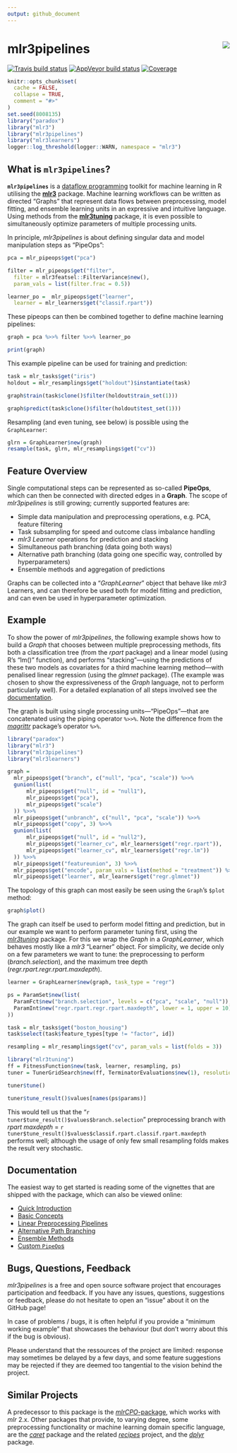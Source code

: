 ```yaml
---
output: github_document
---
```


# mlr3pipelines <img src="man/figures/logo.png" align="right" />

[![Travis build status](https://travis-ci.org/mlr-org/mlr3pipelines.svg?branch=master)](https://travis-ci.org/mlr-org/mlr3pipelines)
[![AppVeyor build status](https://ci.appveyor.com/api/projects/status/github/mlr-org/mlr3pipelines?branch=master&svg=true)](https://ci.appveyor.com/project/mlr-org/mlr3pipelines)
[![Coverage](https://codecov.io/github/mlr-org/mlr3pipelines/branch/master/graphs/badge.svg)](https://codecov.io/github/mlr-org/mlr3pipelines)

```r
knitr::opts_chunk$set(
  cache = FALSE,
  collapse = TRUE,
  comment = "#>"
)
set.seed(8008135)
library("paradox")
library("mlr3")
library("mlr3pipelines")
library("mlr3learners")
logger::log_threshold(logger::WARN, namespace = "mlr3")
```

## What is `mlr3pipelines`?

**`mlr3pipelines`** is a [dataflow programming](https://en.wikipedia.org/wiki/Dataflow_programming) toolkit for machine learning in R utilising the **[mlr3](https://github.com/mlr-org/mlr3)** package. Machine learning workflows can be written as directed "Graphs" that represent data flows between preprocessing, model fitting, and ensemble learning units in an expressive and intuitive language. Using methods from the **[mlr3tuning](https://github.com/mlr-org/mlr3tuning)** package, it is even possible to simultaneously optimize parameters of multiple processing units.

In principle, *mlr3pipelines* is about defining singular data and model manipulation steps as "PipeOps":
```r
pca = mlr_pipeops$get("pca")

filter = mlr_pipeops$get("filter",
  filter = mlr3featsel::FilterVariance$new(),
  param_vals = list(filter.frac = 0.5))

learner_po =  mlr_pipeops$get("learner",
  learner = mlr_learners$get("classif.rpart"))
```

These pipeops can then be combined together to define machine learning pipelines:
```r
graph = pca %>>% filter %>>% learner_po

print(graph)
```

This example pipeline can be used for training and prediction:
```r
task = mlr_tasks$get("iris")
holdout = mlr_resamplings$get("holdout")$instantiate(task)

graph$train(task$clone()$filter(holdout$train_set(1)))

graph$predict(task$clone()$filter(holdout$test_set(1)))
```

Resampling (and even tuning, see below) is possible using the `GraphLearner`:
```r
glrn = GraphLearner$new(graph)
resample(task, glrn, mlr_resamplings$get("cv"))
```

## Feature Overview

Single computational steps can be represented as so-called **PipeOps**, which can then be connected with directed edges in a **Graph**. The scope of *mlr3pipelines* is still growing; currently supported features are:

* Simple data manipulation and preprocessing operations, e.g. PCA, feature filtering
* Task subsampling for speed and outcome class imbalance handling
* *mlr3* *Learner* operations for prediction and stacking
* Simultaneous path branching (data going both ways)
* Alternative path branching (data going one specific way, controlled by hyperparameters)
* Ensemble methods and aggregation of predictions

<!--
* Simple preprocessing operations: *PipeOpScale*, *PipeOpPCA*.
* Feature filtering: *PipeOpFilter*.
* Data feature type conversion: *PipeOpEncode*.
* Undersampling / subsampling for speed and outcome class imbalance handling: *PipeOpSubsample*.
* *mlr3* *Learner* as operation in a *Graph*, both returning a "*Prediction*" (*PipeOpLearner*) and an added data feature for super learning (*PipeOpLearnerCV*).
* Simple ensemble methods on Predictions: *PipeOpMajorityVote*, *PipeOpModelAvg*.
* Simultaneous alternative paths with same input data: *PipeOpCopy*.
* Combination of data from alternative paths: *PipeOpFeatureUnion*.
* Optional alternative paths, chosen by *Graph* hyperparameter: *PipeOpBranch*, *PipeOpUnbranch*.
-->

Graphs can be collected into a "*GraphLearner*" object that behave like *mlr3* Learners, and can therefore be used both for model fitting and prediction, and can even be used in hyperparameter optimization.

## Example

To show the power of *mlr3pipelines*, the following example shows how to build a *Graph* that chooses between multiple preprocessing methods, fits both a classification tree (from the *rpart* package) and a linear model (using R's "lm()" function), and performs "stacking"---using the predictions of these two models as covariates for a third machine learning method---with penalised linear regression (using the *glmnet* package). (The example was chosen to show the expressiveness of the *Graph* language, not to perform particularly well). For a detailed explanation of all steps involved see the [documentation](documentation).

The graph is built using single processing units---"PipeOps"---that are concatenated using the piping operator `%>>%`. Note the difference from the *[magrittr](https://github.com/tidyverse/magrittr)* package's operator `%>%`.
```r
library("paradox")
library("mlr3")
library("mlr3pipelines")
library("mlr3learners")

graph =
  mlr_pipeops$get("branch", c("null", "pca", "scale")) %>>%
  gunion(list(
      mlr_pipeops$get("null", id = "null1"),
      mlr_pipeops$get("pca"),
      mlr_pipeops$get("scale")
  )) %>>%
  mlr_pipeops$get("unbranch", c("null", "pca", "scale")) %>>%
  mlr_pipeops$get("copy", 3) %>>%
  gunion(list(
      mlr_pipeops$get("null", id = "null2"),
      mlr_pipeops$get("learner_cv", mlr_learners$get("regr.rpart")),
      mlr_pipeops$get("learner_cv", mlr_learners$get("regr.lm"))
  )) %>>%
  mlr_pipeops$get("featureunion", 3) %>>%
  mlr_pipeops$get("encode", param_vals = list(method = "treatment")) %>>%
  mlr_pipeops$get("learner", mlr_learners$get("regr.glmnet"))
```
The topology of this graph can most easily be seen using the `Graph`'s `$plot` method:
```r
graph$plot()
```

The graph can itself be used to perform model fitting and prediction, but in our example we want to perform parameter tuning first, using the *[mlr3tuning](https://github.com/mlr-org/mlr3tuning)* package. For this we wrap the *Graph* in a *GraphLearner*, which behaves mostly like
a *mlr3* "Learner" object. For simplicity, we decide only on a few parameters we want to tune: the preprocessing to perform (*branch.selection*), and the maximum tree depth (*regr.rpart.regr.rpart.maxdepth*).
```r
learner = GraphLearner$new(graph, task_type = "regr")

ps = ParamSet$new(list(
  ParamFct$new("branch.selection", levels = c("pca", "scale", "null")),
  ParamInt$new("regr.rpart.regr.rpart.maxdepth", lower = 1, upper = 10)
))

task = mlr_tasks$get("boston_housing")
task$select(task$feature_types[type != "factor", id])

resampling = mlr_resamplings$get("cv", param_vals = list(folds = 3))
```

```r
library("mlr3tuning")
ff = FitnessFunction$new(task, learner, resampling, ps)
tuner = TunerGridSearch$new(ff, TerminatorEvaluations$new(1), resolution = 3)

tuner$tune()

tuner$tune_result()$values[names(ps$params)]
```

This would tell us that the "`r tuner$tune_result()$values$branch.selection`" preprocessing branch with *rpart* *maxdepth* = `r tuner$tune_result()$values$classif.rpart.classif.rpart.maxdepth` performs well; although the usage of only few small resampling folds makes the result very stochastic.

## Documentation

The easiest way to get started is reading some of the vignettes that are shipped with the package, which can also be viewed online:

* [Quick Introduction](https://mlr-org.github.io/mlr3pipelines/articles/introduction.html)
* [Basic Concepts](https://mlr-org.github.io/mlr3pipelines/articles/basic_concepts.html)
* [Linear Preprocessing Pipelines](https://mlr-org.github.io/mlr3pipelines/articles/a_simple_pipeline.html)
* [Alternative Path Branching](https://mlr-org.github.io/mlr3pipelines/articles/branching.html)
* [Ensemble Methods](https://mlr-org.github.io/mlr3pipelines/articles/stacking_and_bagging.html)
* [Custom `PipeOp`s](https://mlr-org.github.io/mlr3pipelines/articles/create_a_custom_pipeop.html)

## Bugs, Questions, Feedback

*mlr3pipelines* is a free and open source software project that encourages participation and feedback. If you have any issues, questions, suggestions or feedback, please do not hesitate to open an "issue" about it on the GitHub page!

In case of problems / bugs, it is often helpful if you provide a "minimum working example" that showcases the behaviour (but don't worry about this if the bug is obvious).

Please understand that the ressources of the project are limited: response may sometimes be delayed by a few days, and some feature suggestions may be rejected if they are deemed too tangential to the vision behind the project.

## Similar Projects

A predecessor to this package is the [*mlrCPO*-package](https://github.com/mlr-org/mlrCPO), which works with *mlr* 2.x. Other packages that provide, to varying degree, some preprocessing functionality or machine learning domain specific language, are the *[caret](https://github.com/topepo/caret)* package and the related *[recipes](https://tidymodels.github.io/recipes/)* project, and the *[dplyr](https://github.com/tidyverse/dplyr)* package.
